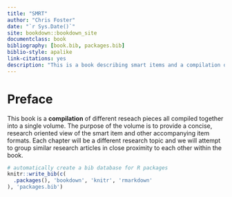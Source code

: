 ```yaml
--- 
title: "SMRT"
author: "Chris Foster"
date: "`r Sys.Date()`"
site: bookdown::bookdown_site
documentclass: book
bibliography: [book.bib, packages.bib]
biblio-style: apalike
link-citations: yes
description: "This is a book describing smart items and a compilation of research which can support their use."
---
```


# Preface

This book is a **compilation** of different reseach pieces all compiled together into a single volume. The purpose of the volume is to provide a concise, research oriented view of the smart item and other accompanying item formats. Each chapter will be a different research topic and we will attempt to group similar research articles in close proximity to each other within the book.

```r
# automatically create a bib database for R packages
knitr::write_bib(c(
  .packages(), 'bookdown', 'knitr', 'rmarkdown'
), 'packages.bib')
```

